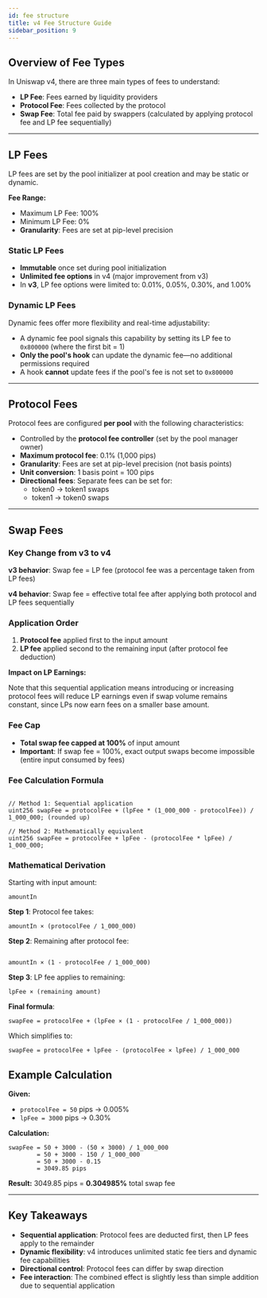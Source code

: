 ```yaml
---
id: fee structure
title: v4 Fee Structure Guide
sidebar_position: 9
---
```


## Overview of Fee Types

In Uniswap v4, there are three main types of fees to understand:

- **LP Fee**: Fees earned by liquidity providers
- **Protocol Fee**: Fees collected by the protocol
- **Swap Fee**: Total fee paid by swappers (calculated by applying protocol fee and LP fee sequentially)

---

## LP Fees

LP fees are set by the pool initializer at pool creation and may be static or dynamic.

**Fee Range:**

- Maximum LP Fee: 100%
- Minimum LP Fee: 0%
- **Granularity**: Fees are set at pip-level precision

### Static LP Fees

- **Immutable** once set during pool initialization
- **Unlimited fee options** in v4 (major improvement from v3)
- In **v3**, LP fee options were limited to: 0.01%, 0.05%, 0.30%, and 1.00%

### Dynamic LP Fees

Dynamic fees offer more flexibility and real-time adjustability:

- A dynamic fee pool signals this capability by setting its LP fee to `0x800000` (where the first bit = 1)
- **Only the pool's hook** can update the dynamic fee—no additional permissions required
- A hook **cannot** update fees if the pool's fee is not set to `0x800000`

---

## Protocol Fees

Protocol fees are configured **per pool** with the following characteristics:

- Controlled by the **protocol fee controller** (set by the pool manager owner)
- **Maximum protocol fee**: 0.1% (1,000 pips)
- **Granularity**: Fees are set at pip-level precision (not basis points)
- **Unit conversion**: 1 basis point = 100 pips
- **Directional fees**: Separate fees can be set for:
    - token0 → token1 swaps
    - token1 → token0 swaps

---

## Swap Fees

### Key Change from v3 to v4

**v3 behavior**: Swap fee = LP fee (protocol fee was a percentage taken from LP fees)

**v4 behavior**: Swap fee = effective total fee after applying both protocol and LP fees sequentially

### Application Order

1. **Protocol fee** applied first to the input amount
2. **LP fee** applied second to the remaining input (after protocol fee deduction)

**Impact on LP Earnings:**

Note that this sequential application means introducing or increasing protocol fees will reduce LP earnings even if swap volume remains constant, since LPs now earn fees on a smaller base amount.

### Fee Cap

- **Total swap fee capped at 100%** of input amount
- **Important**: If swap fee = 100%, exact output swaps become impossible (entire input consumed by fees)

### Fee Calculation Formula

```solidity

// Method 1: Sequential application
uint256 swapFee = protocolFee + (lpFee * (1_000_000 - protocolFee)) / 1_000_000; (rounded up)

// Method 2: Mathematically equivalent
uint256 swapFee = protocolFee + lpFee - (protocolFee * lpFee) / 1_000_000;

```

### Mathematical Derivation

Starting with input amount:

```
amountIn
```

**Step 1**: Protocol fee takes:

```
amountIn × (protocolFee / 1_000_000)
```

**Step 2**: Remaining after protocol fee:

```

amountIn × (1 - protocolFee / 1_000_000)
```

**Step 3**: LP fee applies to remaining:

```
lpFee × (remaining amount)
```

**Final formula**:

```
swapFee = protocolFee + (lpFee × (1 - protocolFee / 1_000_000))
```

Which simplifies to:

```
swapFee = protocolFee + lpFee - (protocolFee × lpFee) / 1_000_000
```

## Example Calculation

**Given:**

- `protocolFee = 50` pips → 0.005%
- `lpFee = 3000` pips → 0.30%

**Calculation:**

```solidity
swapFee = 50 + 3000 - (50 × 3000) / 1_000_000
        = 50 + 3000 - 150 / 1_000_000
        = 50 + 3000 - 0.15
        = 3049.85 pips
```

**Result:** 3049.85 pips = **0.304985%** total swap fee

---

## Key Takeaways

- **Sequential application**: Protocol fees are deducted first, then LP fees apply to the remainder
- **Dynamic flexibility**: v4 introduces unlimited static fee tiers and dynamic fee capabilities
- **Directional control**: Protocol fees can differ by swap direction
- **Fee interaction**: The combined effect is slightly less than simple addition due to sequential application